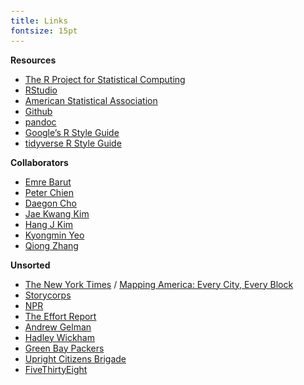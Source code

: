 ```yaml
---
title: Links
fontsize: 15pt
---
```


<style type="text/css">

body, td {
   font-size: 15tpx;
}
pre {
  font-size: 15px
}
</style>

__Resources__ 

- [The R Project for Statistical Computing](https://www.r-project.org) 
- [RStudio](https://www.rstudio.com)
- [American Statistical Association](http://www.amstat.org) 
- [Github](https://github.com/ydhwang)
- [pandoc](http://pandoc.org/) 
- [Google's R Style Guide](https://google.github.io/styleguide/Rguide.xml) 
- [tidyverse R Style Guide](http://style.tidyverse.org) 

__Collaborators__ 

- [Emre Barut](http://home.gwu.edu/~barut/)
- [Peter Chien](https://uq.wisc.edu)
- [Daegon Cho](http://dlab.kaist.ac.kr) 
- [Jae Kwang Kim](http://jkim.public.iastate.edu)
- [Hang J Kim](http://www.artsci.uc.edu/departments/math/fac_staff.html?eid=kim3h4&thecomp=uceprof)
- [Kyongmin Yeo](http://www.dam.brown.edu/people/kyeo/)
- [Qiong Zhang](https://sites.google.com/site/zhangqiongwisc/) 

__Unsorted__ 

- [The New York Times](https://www.nytimes.com) / 
[Mapping America: Every City, Every Block](http://www.nytimes.com/projects/census/2010/explorer.html?ref=nyregion) 
- [Storycorps](https://storycorps.org/) 
- [NPR](http://www.npr.org)
- [The Effort Report](http://effortreport.libsyn.com)
- [Andrew Gelman](http://andrewgelman.com)
- [Hadley Wickham](http://hadley.nz) 
- [Green Bay Packers](http://www.packers.com)
- [Upright Citizens Brigade](https://ucbtheatre.com)
- [FiveThirtyEight](http://fivethirtyeight.com)

